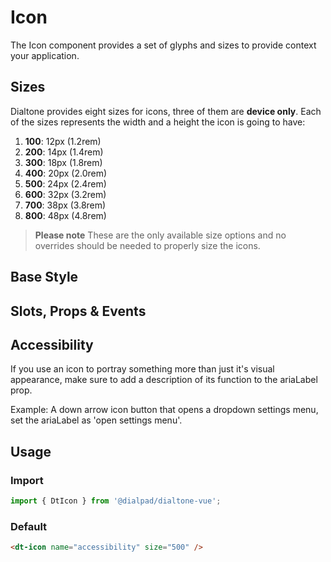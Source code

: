 

<Meta of={IconStories}/>

# Icon

<Subtitle>
  The Icon component provides a set of glyphs and sizes to provide context your application.
</Subtitle>

## Sizes

Dialtone provides eight sizes for icons, three of them are **device only**. Each of the sizes represents the width and
a height the icon is going to have:

1. **100**: 12px (1.2rem)
2. **200**: 14px (1.4rem)
3. **300**: 18px (1.8rem)
4. **400**: 20px (2.0rem)
5. **500**: 24px (2.4rem)
6. **600**: 32px (3.2rem)
7. **700**: 38px (3.8rem)
8. **800**: 48px (4.8rem)

> **Please note** These are the only available size options and no overrides should be needed to properly size the icons.

## Base Style

<Canvas>
  <Story id="components-icon--default" />
</Canvas>

## Slots, Props & Events

<Controls />

## Accessibility

If you use an icon to portray something more than just it's visual appearance, make sure to add a description of its
function to the ariaLabel prop.

Example: A down arrow icon button that opens a dropdown settings menu, set the ariaLabel as 'open settings menu'.

## Usage

### Import

```js
import { DtIcon } from '@dialpad/dialtone-vue';
```

### Default

```html
<dt-icon name="accessibility" size="500" />
```
